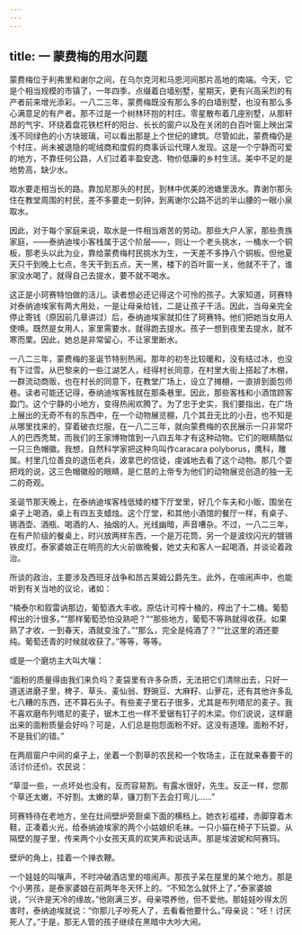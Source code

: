 ```yaml
---
---
---
```

title: 一 蒙费梅的用水问题
---




蒙费梅位于利弗里和谢尔之间，在乌尔克河和马恩河间那片高地的南端。今天，它是个相当规模的市镇了，一年四季，点缀着白墙别墅，星期天，更有兴高采烈的有产者前来增光添彩。一八二三年，蒙费梅既没有那么多的白墙别墅，也没有那么多心满意足的有产者。那不过是一个树林环抱的村庄。零星散布着几座别墅，从那轩昂的气宇、环绕着盘花铁栏杆的阳台、长长的窗户以及在关闭的白百叶窗上映出深浅不同绿色的小方块玻璃，可以看出那是上个世纪的建筑。尽管如此，蒙费梅仍是个村庄，尚未被退隐的呢绒商和度假的商事诉讼代理人发现。这是一个宁静而可爱的地方，不靠任何公路，人们过着丰盈安逸、物价低廉的乡村生活。美中不足的是地势高，缺少水。

取水要走相当长的路。靠加尼那头的村民，到林中优美的池塘里汲水。靠谢尔那头住在教堂周围的村民，差不多要走一刻钟，到离谢尔公路不远的半山腰的一眼小泉取水。

因此，对于每个家庭来说，取水是一件相当艰苦的劳动。那些大户人家，那些贵族家庭，——泰纳迪埃小客栈属于这个阶层——，则让一个老头挑水，一桶水一个铜板，那老头以此为业，靠给蒙费梅村民挑水为生，一天差不多挣八个铜板。但他夏天只干到晚上七点，冬天干到五点，天一黑，楼下的百叶窗一关，他就不干了，谁家没水喝了，就得自己去提水，要不就不喝水。

这正是小珂赛特怕做的活儿。读者想必还记得这个可怜的孩子。大家知道，珂赛特对泰纳迪埃家有两大用处，一是让母亲给钱，二是让孩子干活。因此，当母亲完全停止寄钱（原因前几章讲过）后，泰纳迪埃家就扣住了珂赛特。他们把她当女用人使唤。既然是女用人，家里需要水，就得跑去提水。孩子一想到夜里去提水，就不寒而栗。因此，她总是非常留心，不让家里断水。

一八二三年，蒙费梅的圣诞节特别热闹。那年的初冬比较暖和，没有结过冰，也没有下过雪。从巴黎来的一些江湖艺人，经得村长同意，在村里大街上搭起了木棚，一群流动商贩，也在村长的同意下，在教堂广场上，设立了摊棚，一直排到面包师巷。读者可能还记得，泰纳迪埃客栈就在那条巷里。因此，那些客栈和小酒馆顾客盈门。这个宁静的小地方，变得热闹欢腾了。为了忠于史实，我们要指出，在广场上展出的无奇不有的东西中，在一个动物展览棚，几个其丑无比的小丑，也不知是从哪里找来的，穿着破衣烂服，在一八二三年，就向蒙费梅的农民展示一只非常吓人的巴西秃鹫，而我们的王家博物馆到一八四五年才有这种动物。它们的眼睛酷似一只三色帽徽。我想，自然科学家把这种鸟叫作caracara polyborus，鹰科，雕属。村里几位善良的退伍老兵，波拿巴的信徒，虔诚地去看了这个动物。那几个耍把戏的说，这三色帽徽般的眼睛，是仁慈的上帝专为他们的动物展览创造的独一无二的奇观。

圣诞节那天晚上，在泰纳迪埃客栈低矮的楼下厅堂里，好几个车夫和小贩，围坐在桌子上喝酒，桌上有四五支蜡烛。这个厅堂，和其他小酒馆的餐厅一样，有桌子、锡酒壶、酒瓶、喝酒的人、抽烟的人。光线幽暗，声音嘈杂。不过，一八二三年，在有产阶级的餐桌上，时兴放两样东西，一个是万花筒，另一个是波纹闪光的镀锡铁皮灯。泰家婆娘正在明亮的大火前做晚餐，她丈夫和客人一起喝酒，并谈论着政治。

所谈的政治，主要涉及西班牙战争和昂古莱姆公爵先生。此外，在喧闹声中，也能听到有关当地的议论，诸如：

“楠泰尔和叙雷讷那边，葡萄酒大丰收。原估计可榨十桶的，榨出了十二桶。葡萄榨出的汁很多。”“那样葡萄恐怕没熟吧？”“那些地方，葡萄不等熟就得收获。如果熟了才收，一到春天，酒就变浊了。”“那么，完全是纯酒了？”“比这里的酒还要纯。葡萄还青的时候就收获了。”等等，等等。

或是一个磨坊主大叫大嚷：

“面粉的质量得由我们来负吗？麦袋里有许多杂质，无法把它们清除出去，只好一道送进磨子里，稗子、草头、麦仙翁、野豌豆、大麻籽、山萝花，还有其他许多乱七八糟的东西，还不算石头子。有些麦子里石子很多，尤其是布列塔尼的麦子。我不喜欢磨布列塔尼的麦子，锯木工也一样不爱锯有钉子的木梁。你们说说，这样磨出来的面粉质量会好吗？可是，人们总是抱怨面粉不好。这没有道理。面粉不好，不是我们的错。”

在两扇窗户中间的桌子上，坐着一个割草的农民和一个牧场主，正在就来春要干的活讨价还价。农民说：

“草湿一些，一点坏处也没有。反而容易割。有露水很好，先生。反正一样，您那个草还太嫩，不好割。太嫩的草，镰刀割下去会打弯儿……”

珂赛特待在老地方，坐在灶间壁炉旁厨桌下面的横档上。她衣衫褴褛，赤脚穿着木鞋，正凑着火光，给泰纳迪埃家的两个小姑娘织毛袜。一只小猫在椅子下玩耍。从隔壁的屋子里，传来两个小女孩天真的欢笑声和说话声。那是埃波妮和阿赛玛。

壁炉的角上，挂着一个掸衣鞭。

一个娃娃的叫嚷声，不时冲破酒店里的喧闹声。那孩子呆在屋里的某个地方。那是个小男孩，是泰家婆娘在前两年冬天怀上的。“不知怎么就怀上了，”泰家婆娘说，“兴许是天冷的缘故。”他刚满三岁。母亲喂养他，但不爱他。那娃娃吵得太厉害时，泰纳迪埃就说：“你那儿子吵死人了，去看看他要什么。”母亲说：“呸！讨厌死人了。”于是，那无人管的孩子继续在黑暗中大吵大闹。